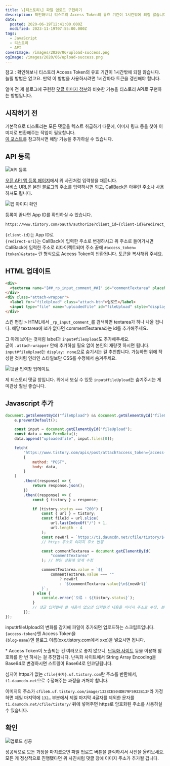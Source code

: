 ```yaml
---
title: \[티스토리\] 파일 업로드 구현하기
description: 확인해보니 티스토리 Access Token의 유효 기간이 1시간밖에 되질 않습니다. 늘릴 방법은 없고요. 만약 이 방법을 사용하시려면 1시간마다 토큰을 갱신해야 합니다. 얼마 전 제 블로그에 구현한 댓글 이미지 첨부와 비슷한 기능을 티스토리 API로 구현하는 방법입니다. 시작하기 전 기본적으로 티스토리는 모든 댓글을 텍스트 취급하기 때문에, 이미지 링크 등을 찾아 이미지로 변환해주는 작업이 필요합니다.이 포스트를 참고하시면
date:
  posted: 2020-06-19T12:41:00.000Z
  modified: 2023-11-19T07:55:00.000Z
tags:
  - JavaScript
  - 티스토리
  - API
coverImage: /images/2020/06/upload-success.png
ogImage: /images/2020/06/upload-success.png
---
```


참고 : 확인해보니 티스토리 Access Token의 유효 기간이 1시간밖에 되질 않습니다. 늘릴 방법은 없고요. 만약 이 방법을 사용하시려면 1시간마다 토큰을 갱신해야 합니다.

얼마 전 제 블로그에 구현한 [댓글 이미지 첨부](/notice/%eb%8c%93%ea%b8%80-%ec%9d%b4%eb%af%b8%ec%a7%80-%ec%b2%a8%eb%b6%80-%ec%97%85%eb%8d%b0%ec%9d%b4%ed%8a%b8)와 비슷한 기능을 티스토리 API로 구현하는 방법입니다.

## 시작하기 전

기본적으로 티스토리는 모든 댓글을 텍스트 취급하기 때문에, 이미지 링크 등을 찾아 이미지로 변환해주는 작업이 필요합니다.  
[이 포스트](/web/tips/%ed%8b%b0%ec%8a%a4%ed%86%a0%eb%a6%ac-%eb%8c%93%ea%b8%80%ec%97%90-%eb%a7%81%ed%81%ac-%eb%b0%8f-%ec%9d%b4%eb%af%b8%ec%a7%80-%ec%b6%94%ea%b0%80%ed%95%98%ea%b8%b0)를 참고하시면 해당 기능을 추가하실 수 있습니다.

## API 등록

![API 등록](/images/2020/06/api.png)

[오픈 API 앱 등록 페이지](https://www.tistory.com/guide/api/manage/register)에서 위 사진처럼 입력창을 채웁니다.  
서비스 URL은 본인 블로그의 주소를 입력하시면 되고, CallBack은 아무런 주소나 사용하셔도 됩니다.

![앱 아이디 확인](/images/2020/06/app.png)

 등록이 끝나면 App ID를 확인하실 수 있습니다.

```txt
https://www.tistory.com/oauth/authorize?client_id={client-id}&redirect_uri={redirect-uri}&response_type=token
```

`{client-id}`는 App ID로  
`{redirect-uri}`는 CallBack에 입력한 주소로 변경하시고 위 주소로 들어가시면 CallBack에 입력한 주소로 리다이렉트되며 주소 끝에 `#access_token={token}&state=` 란 형식으로 Access Token이 반환됩니다. 토큰을 복사해둬 주세요.

## HTML 업데이트

```html
<div>
  <textarea name="[##_rp_input_comment_##]" id="commentTextarea" placeholder="댓글을 입력해주세요."></textarea>
</div>
<div class="attach-wrapper">
  <label for="fileUpload" class="attach-btn">업로드</label>
  <input type="file" name="uploadedfile" id="fileUpload" style="display:none">
</div>
```

스킨 편집 > HTML에서 `_rp_input_comment_`를 검색하면 textarea가 하나 나올 겁니다. 해당 textarea에 id가 없다면 commentTextarea라는 id를 추가해주세요.

그 아래 보이는 것처럼 label과 `input#fileUpload`도 추가해주세요.  
굳이 `.attach-wrapper` 안에 추가하실 필요 없이 본인의 재량껏 하시면 됩니다.  
`input#fileUpload`는 `display: none`으로 숨기시는 걸 추천합니다. 가능하면 위에 작성한 것처럼 인라인 스타일보단 CSS를 수정해서 숨겨주세요.

![댓글 입력창 업데이트](/images/2020/06/comment-field.png)

제 티스토리 댓글 창입니다. 위에서 보실 수 있듯 `input#fileUpload`는 숨겨주시는 게 미관상 훨씬 좋습니다.

## Javascript 추가

```js
document.getElementById("fileUpload") && document.getElementById("fileUpload").addEventListener("change", (e) => {
    e.preventDefault();

    const input = document.getElementById("fileUpload");
    const data = new FormData();
    data.append("uploadedfile", input.files[0]);

    fetch(
        "https://www.tistory.com/apis/post/attach?access_token={access-token}&blogName={blog-name}&output=json",
        {
            method: "POST",
            body: data,
        }
    )
        .then((response) => {
            return response.json();
        })
        .then((response) => {
            const { tistory } = response;

            if (tistory.status === "200") {
                const { url } = tistory;
                const fileId = url.slice(
                    url.lastIndexOf("/") + 1,
                    url.length - 4
                );
                const newUrl = `https://t1.daumcdn.net/cfile/tistory/${fileId}?original`;
                // https 주소로 이미지 주소 변경

                const commentTextarea = document.getElementById(
                    "commentTextarea"
                ); // 본인 상황에 맞게 수정

                commentTextarea.value = `${
                    commentTextarea.value === ""
                        ? newUrl
                        : `${commentTextarea.value}\n${newUrl}`
                }`;
            } else {
                console.error(`오류 : ${tistory.status}`);
            }
            // 댓글 입력란에 쓴 내용이 없으면 입력란의 내용을 이미지 주소로 수정, 쓴 내용이 있으면 엔터 한 번 후 이미지 주소 입력
        });
});
```

input#fileUpload의 변화를 감지해 파일이 추가되면 업로드하는 스크립트입니다.  
`{access-token}`엔 Access Token을  
`{blog-name}`엔 블로그 이름(xxx.tistory.com에서 xxx)을 넣으시면 됩니다.

\* Access Token이 노출되는 건 여러모로 좋지 않으니, [난독화 사이트](https://obfuscator.io/) 등을 이용해 암호화를 한 번 하시는 걸 추천합니다. 난독화 사이트에서 String Array Encoding을 Base64로 변경하시면 스트링이 Base64로 인코딩됩니다.

심지어 https가 없는 `cfile{숫자}.uf.tistory.com`란 주소를 반환해서, `t1.daumcdn.net`으로 수정해주는 과정을 거쳐야 합니다.

이미지의 주소가 `cfile6.uf.tistory.com/image/1328CE504DB79F5932B13F`라 가정하면 제일 마지막에 `132…` 부분에서 제일 마지막 4글자를 제외한 문자를 `t1.daumcdn.net/cfile/tistory/` 뒤에 넣어주면 https로 암호화된 주소를 사용하실 수 있습니다.

## 확인

![업로드 성공](/images/2020/06/upload-success.png)

성공적으로 모든 과정을 마치셨으면 파일 업로드 버튼을 클릭하셔서 사진을 올려보세요.  
모든 게 정상적으로 진행됐다면 위 사진처럼 댓글 창에 이미지 주소가 추가될 겁니다.